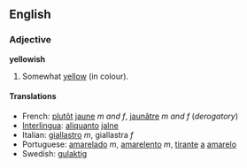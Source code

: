 ==English==
===Adjective===
'''yellowish'''

#Somewhat [[yellow]] (in colour).

====Translations====
*French: [[plutôt]] [[jaune]] ''m and f'', [[jaunâtre]] ''m and f'' (''derogatory'')
*[[Interlingua]]: [[aliquanto]] [[jalne]]
*Italian: [[giallastro]] ''m'', giallastra ''f''
*Portuguese: [[amarelado]] ''m'', [[amarelento]] ''m'', [[tirante]] [[a]] [[amarelo]]
*Swedish: [[gulaktig]]